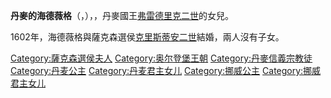 {{Multiple issues|
{{Expand language|1=en|time=2021-01-22T03:41:09+00:00}}
{{Unreferenced|time=2021-01-22T03:41:09+00:00}}
}}
{{Infobox royalty|consort=yes
| name        = 丹麥的海德薇格
| image       = Hedevig af Sachsen.JPG
| succession  = 薩克森選侯夫人
| reign       = 1602年 — 1611年
| birth_date  = {{birth date|1581|8|5|df=y}}
| birth_place = [[希勒勒|希勒勒]]
| death_date  = {{Death date and age|1641|11|26|1581|8|5|df=y}}
| death_place = {{le|普雷廷|Prettin}}
| house       = [[歐登堡王朝|歐登堡王朝]]
| father      = [[弗雷德里克二世|丹麥國王弗雷德里克二世]]
| mother      = [[梅克倫堡-居斯特羅的索菲|梅克倫堡-居斯特羅的索菲]]
| religion    = [[信義宗|信義宗]]
}}
'''丹麥的海德薇格'''（{{lang-da|Hedevig af Danmark}}，{{bd|1581年|8月5日|1641年|11月26日}}），{{le|薩克森選侯夫人|List of Saxon consorts}}，丹麥國王[[弗雷德里克二世|弗雷德里克二世]]的女兒。

1602年，海德薇格與薩克森選侯[[克里斯蒂安二世_(薩克森)|克里斯蒂安二世]]結婚，兩人沒有子女。

[[Category:薩克森選侯夫人|Category:薩克森選侯夫人]]
[[Category:奥尔登堡王朝|Category:奥尔登堡王朝]]
[[Category:丹麥信義宗教徒|Category:丹麥信義宗教徒]]
[[Category:丹麦公主|Category:丹麦公主]]
[[Category:丹麦君主女儿|Category:丹麦君主女儿]]
[[Category:挪威公主|Category:挪威公主]]
[[Category:挪威君主女儿|Category:挪威君主女儿]]